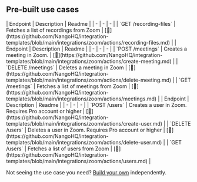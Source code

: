 
## Pre-built use cases

<AccordionGroup>


<Accordion title="Cloud Recordings">
| Endpoint | Description | Readme |
| - | - | - |
| `GET /recording-files` | Fetches a list of recordings from Zoom | [🔗](https://github.com/NangoHQ/integration-templates/blob/main/integrations/zoom/actions/recording-files.md) |
</Accordion>


<Accordion title="Meetings">
| Endpoint | Description | Readme |
| - | - | - |
| `POST /meetings` | Creates a meeting in Zoom. | [🔗](https://github.com/NangoHQ/integration-templates/blob/main/integrations/zoom/actions/create-meeting.md) |
| `DELETE /meetings` | Deletes a meeting in Zoom | [🔗](https://github.com/NangoHQ/integration-templates/blob/main/integrations/zoom/actions/delete-meeting.md) |
| `GET /meetings` | Fetches a list of meetings from Zoom | [🔗](https://github.com/NangoHQ/integration-templates/blob/main/integrations/zoom/actions/meetings.md) |
</Accordion>


<Accordion title="Users">
| Endpoint | Description | Readme |
| - | - | - |
| `POST /users` | Creates a user in Zoom. Requires Pro account or higher | [🔗](https://github.com/NangoHQ/integration-templates/blob/main/integrations/zoom/actions/create-user.md) |
| `DELETE /users` | Deletes a user in Zoom. Requires Pro account or higher | [🔗](https://github.com/NangoHQ/integration-templates/blob/main/integrations/zoom/actions/delete-user.md) |
| `GET /users` | Fetches a list of users from Zoom | [🔗](https://github.com/NangoHQ/integration-templates/blob/main/integrations/zoom/actions/users.md) |
</Accordion>

</AccordionGroup>

<Tip>Not seeing the use case you need? [Build your own](https://nango.dev/slack) independently.</Tip>
